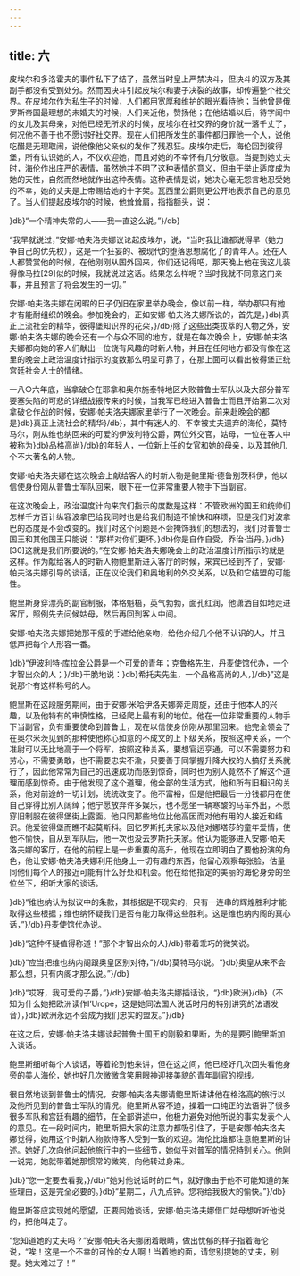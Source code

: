 ```yaml
---
---
---
```

title: 六
---




皮埃尔和多洛霍夫的事件私下了结了，虽然当时皇上严禁决斗，但决斗的双方及其副手都没有受到处分。然而因决斗引起皮埃尔和妻子决裂的故事，却传遍整个社交界。在皮埃尔作为私生子的时候，人们都用宽厚和维护的眼光看待他；当他曾是俄罗斯帝国最理想的未婚夫的时候，人们亲近他，赞扬他；在他结婚以后，待字闺中的女儿及其母亲，对他已经无所求的时候，皮埃尔在社交界的身价就一落千丈了，何况他不善于也不愿讨好社交界。现在人们把所发生的事件都归罪他一个人，说他吃醋是无理取闹，说他像他父亲似的发作了残忍狂。皮埃尔走后，海伦回到彼得堡，所有认识她的人，不仅欢迎她，而且对她的不幸怀有几分敬意。当提到她丈夫时，海伦作出庄严的表情，虽然她并不明了这种表情的意义，但由于举止适度成为她的天性，自然而然地就作出这种表情。这种表情是说，她决心毫无怨言地忍受她的不幸，她的丈夫是上帝赐给她的十字架。瓦西里公爵则更公开地表示自己的意见了。当人们提起皮埃尔的时候，他耸耸肩，指指额头，说：

}db}“一个精神失常的人——我一直这么说。”}/db}

“我早就说过，”安娜·帕夫洛夫娜议论起皮埃尔，说，“当时我比谁都说得早（她力争自己的优先权），这是一个狂妄的、被现代的堕落思想腐化了的青年人。还在人人都赞赏他的时候，在他刚刚从国外回来，你们还记得吧，那天晚上他在我这儿装得像马拉[29]似的时候，我就说过这话。结果怎么样呢？当时我就不同意这门亲事，并且预言了将会发生的一切。”

安娜·帕夫洛夫娜在闲暇的日子仍旧在家里举办晚会，像以前一样，举办那只有她才有能耐组织的晚会。参加晚会的，正如安娜·帕夫洛夫娜所说的，首先是，}db}真正上流社会的精华，彼得堡知识界的花朵，}/db}除了这些出类拔萃的人物之外，安娜·帕夫洛夫娜的晚会还有一个与众不同的地方，就是在每次晚会上，安娜·帕夫洛夫娜都向她的客人们献出一位饶有风趣的时新人物，并且在任何地方都没有像在这里的晚会上政治温度计指示的度数那么明显可靠了，在那上面可以看出彼得堡正统宫廷社会人士的情绪。

一八○六年底，当拿破仑在耶拿和奥尔施泰特地区大败普鲁士军队以及大部分普军要塞失陷的可悲的详细战报传来的时候，当我军已经进入普鲁士而且开始第二次对拿破仑作战的时候，安娜·帕夫洛夫娜家里举行了一次晚会。前来赴晚会的都是}db}真正上流社会的精华}/db}，其中有迷人的、不幸被丈夫遗弃的海伦，莫特马尔，刚从维也纳回来的可爱的伊波利特公爵，两位外交官，姑母，一位在客人中被称为}db}品格高尚}/db}的年轻人，一位新上任的女官和她的母亲，以及其他几个不大著名的人物。

安娜·帕夫洛夫娜在这次晚会上献给客人的时新人物是鲍里斯·德鲁别茨科伊，他以信使身份刚从普鲁士军队回来，眼下在一位非常重要人物手下当副官。

在这次晚会上，政治温度计向来宾们指示的度数是这样：不管欧洲的国王和统帅们怎样千方百计纵容波拿巴给我同时也是给我们制造不愉快和麻烦，但是我们对波拿巴的态度是不会改变的。我们对这个问题是不会掩饰我们的想法的，我们对普鲁士国王和其他国王只能说：“那样对你们更坏。}db}你是自作自受，乔治·当丹。}/db}[30]这就是我们所要说的。”在安娜·帕夫洛夫娜晚会上的政治温度计所指示的就是这样。作为献给客人的时新人物鲍里斯进入客厅的时候，来宾已经到齐了，安娜·帕夫洛夫娜引导的谈话，正在议论我们和奥地利的外交关系，以及和它结盟的可能性。

鲍里斯身穿漂亮的副官制服，体格魁梧，英气勃勃，面孔红润，他潇洒自如地走进客厅，照例先去问候姑母，然后再回到客人中间。

安娜·帕夫洛夫娜把她那干瘦的手递给他亲吻，给他介绍几个他不认识的人，并且低声把每个人形容一番。

}db}“伊波利特·库拉金公爵是一个可爱的青年；克鲁格先生，丹麦使馆代办，一个才智出众的人；}/db}干脆地说：}db}希托夫先生，一个品格高尚的人，}/db}”这是说那个有这样称号的人。

鲍里斯在这段服务期间，由于安娜·米哈伊洛夫娜奔走周旋，还由于他本人的兴趣，以及他特有的审慎性格，已经爬上最有利的地位。他在一位非常重要的人物手下当副官，负有重要使命到普鲁士，现在以信使身份刚从那里回来。他完全领会了在奥尔米茨见到的那种使他称心如意的不成文的上下级关系，按照这种关系，一个准尉可以无比地高于一个将军，按照这种关系，要想官运亨通，可以不需要努力和劳心，不需要勇敢，也不需要忠实不渝，只要善于同掌握升降大权的人搞好关系就行了，因此他常常为自己的迅速成功而感到惊奇，同时也为别人竟然不了解这个道理而感到惊奇。由于他发现了这个道理，他全部的生活方式，他和所有旧相识的关系，他对前途的一切计划，统统改变了。他不富裕，但是他把最后一分钱都用在使自己穿得比别人阔绰；他宁愿放弃许多娱乐，也不愿坐一辆寒酸的马车外出，不愿穿旧制服在彼得堡街上露面。他只同那些地位比他高因而对他有用的人接近和结识。他爱彼得堡而瞧不起莫斯科。回忆罗斯托夫家以及他对娜塔莎的童年爱情，使他不愉快，自从到军队后，他一次也没去罗斯托夫家。他认为能够进入安娜·帕夫洛夫娜的客厅，在他的前程上是一步重要的高升，他现在立即明白了要他扮演的角色，他让安娜·帕夫洛夫娜利用他身上一切有趣的东西，他留心观察每张脸，估量同他们每个人的接近可能有什么好处和机会。他在给他指定的美丽的海伦身旁的坐位坐下，细听大家的谈话。

}db}“维也纳认为拟议中的条款，其根据是不现实的，只有一连串的辉煌胜利才能取得这些根据；维也纳怀疑我们是否有能力取得这些胜利。这是维也纳内阁的真心话，”}/db}丹麦使馆代办说。

}db}“这种怀疑值得称道！”那个才智出众的人}/db}带着乖巧的微笑说。

}db}“应当把维也纳内阁跟奥皇区别对待，”}/db}莫特马尔说。“}db}奥皇从来不会那么想，只有内阁才那么说。”}/db}

}db}“哎呀，我可爱的子爵，”}/db}安娜·帕夫洛夫娜插话说，“}db}欧洲}/db}（不知为什么她把欧洲读作I’Urope，这是她同法国人说话时用的特别讲究的法语发音），}db}欧洲永远不会成为我们忠实的盟友。”}/db}

在这之后，安娜·帕夫洛夫娜谈起普鲁士国王的刚毅和果断，为的是要引鲍里斯加入谈话。

鲍里斯细听每个人谈话，等着轮到他来讲，但在这之间，他已经好几次回头看他身旁的美人海伦，她也好几次微微含笑用眼神迎接美貌的青年副官的视线。

很自然地谈到普鲁士的情况，安娜·帕夫洛夫娜请鲍里斯讲讲他在格洛高的旅行以及他所见到的普鲁士军队的情况。鲍里斯从容不迫，操着一口纯正的法语讲了很多很多军队和宫廷有趣的细节，在全部讲述中，他极力避免对他所说的事实发表个人的意见。在一段时间内，鲍里斯把大家的注意力都吸引住了，于是安娜·帕夫洛夫娜觉得，她用这个时新人物款待客人受到一致的欢迎。海伦比谁都注意鲍里斯的讲述。她好几次向他问起他旅行中的一些细节，她似乎对普军的情况特别关心。他刚一说完，她就带着她那惯常的微笑，向他转过身来。

}db}“您一定要去看我，}/db}”她对他说话时的口气，就好像由于他不可能知道的某些理由，这是完全必要的。}db}“星期二，八九点钟。您将给我极大的愉快。”}/db}

鲍里斯答应实现她的愿望，正要同她谈话，安娜·帕夫洛夫娜借口姑母想听听他说的，把他叫走了。

“您知道她的丈夫吗？”安娜·帕夫洛夫娜闭着眼睛，做出忧郁的样子指着海伦说，“唉！这是一个不幸的可怜的女人啊！当着她的面，请您别提她的丈夫，别提。她太难过了！”